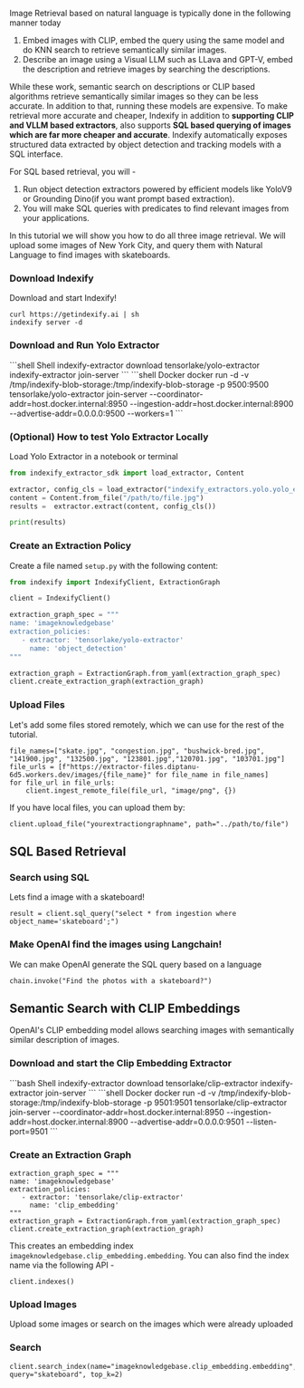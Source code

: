 Image Retrieval based on natural language is typically done in the following manner today

1. Embed images with CLIP, embed the query using the same model and do KNN search to retrieve semantically similar images.
2. Describe an image using a Visual LLM such as LLava and GPT-V, embed the description and retrieve images by searching the descriptions.

While these work, semantic search on descriptions or CLIP based algorithms retrieve semantically similar images so they can be less accurate. In addition to that, running these models are expensive. To make retrieval more accurate and cheaper, Indexify in addition to **supporting CLIP and VLLM based extractors**, also supports **SQL based querying of images which are far more cheaper and accurate**. Indexify automatically exposes structured data extracted by object detection and tracking models with a SQL interface.

For SQL based retrieval, you will -

1. Run object detection extractors powered by efficient models like YoloV9 or Grounding Dino(if you want prompt based extraction).
2. You will make SQL queries with predicates to find relevant images from your applications.

In this tutorial we will show you how to do all three image retrieval. We will upload some images of New York City, and query them with Natural Language to find images with skateboards.

### Download Indexify
Download and start Indexify!

```
curl https://getindexify.ai | sh
indexify server -d 
```

### Download and Run Yolo Extractor

<CodeGroup>
    ```shell Shell
    indexify-extractor download tensorlake/yolo-extractor
    indexify-extractor join-server
    ```
    ```shell Docker
    docker run -d -v /tmp/indexify-blob-storage:/tmp/indexify-blob-storage -p 9500:9500 tensorlake/yolo-extractor join-server --coordinator-addr=host.docker.internal:8950 --ingestion-addr=host.docker.internal:8900 --advertise-addr=0.0.0.0:9500 --workers=1
    ```
</CodeGroup>


### (Optional) How to test Yolo Extractor Locally
Load Yolo Extractor in a notebook or terminal
```python
from indexify_extractor_sdk import load_extractor, Content

extractor, config_cls = load_extractor("indexify_extractors.yolo.yolo_extractor:YoloExtractor")
content = Content.from_file("/path/to/file.jpg")
results =  extractor.extract(content, config_cls())

print(results)
```

### Create an Extraction Policy

Create a file named `setup.py` with the following content:

```python setup.py
from indexify import IndexifyClient, ExtractionGraph

client = IndexifyClient()

extraction_graph_spec = """
name: 'imageknowledgebase'
extraction_policies:
   - extractor: 'tensorlake/yolo-extractor'
     name: 'object_detection'
"""

extraction_graph = ExtractionGraph.from_yaml(extraction_graph_spec)
client.create_extraction_graph(extraction_graph)
```

### Upload Files
Let's add some files stored remotely, which we can use for the rest of the tutorial.

```
file_names=["skate.jpg", "congestion.jpg", "bushwick-bred.jpg", "141900.jpg", "132500.jpg", "123801.jpg","120701.jpg", "103701.jpg"]
file_urls = [f"https://extractor-files.diptanu-6d5.workers.dev/images/{file_name}" for file_name in file_names]
for file_url in file_urls:
    client.ingest_remote_file(file_url, "image/png", {})
```

If you have local files, you can upload them by:

```
client.upload_file("yourextractiongraphname", path="../path/to/file")
```


## SQL Based Retrieval

### Search using SQL

Lets find a image with a skateboard!

```
result = client.sql_query("select * from ingestion where object_name='skateboard';")
```

### Make OpenAI find the images using Langchain! 
We can make OpenAI generate the SQL query based on a language

```
chain.invoke("Find the photos with a skateboard?")
```
## Semantic Search with CLIP Embeddings
OpenAI's CLIP embedding model allows searching images with semantically similar description of images. 

### Download and start the Clip Embedding Extractor

<CodeGroup>
    ```bash Shell
    indexify-extractor download tensorlake/clip-extractor
    indexify-extractor join-server
    ```
    ```shell Docker
    docker run -d -v /tmp/indexify-blob-storage:/tmp/indexify-blob-storage -p 9501:9501 tensorlake/clip-extractor join-server --coordinator-addr=host.docker.internal:8950 --ingestion-addr=host.docker.internal:8900 --advertise-addr=0.0.0.0:9501 --listen-port=9501
    ```
</CodeGroup>


### Create an Extraction Graph

```
extraction_graph_spec = """
name: 'imageknowledgebase'
extraction_policies:
   - extractor: 'tensorlake/clip-extractor'
     name: 'clip_embedding'
"""
extraction_graph = ExtractionGraph.from_yaml(extraction_graph_spec)
client.create_extraction_graph(extraction_graph)
```

This creates an embedding index `imageknowledgebase.clip_embedding.embedding`. You can also find the index name via the following API - 

```
client.indexes()
```

### Upload Images
Upload some images or search on the images which were already uploaded

### Search

```
client.search_index(name="imageknowledgebase.clip_embedding.embedding", query="skateboard", top_k=2)
```
